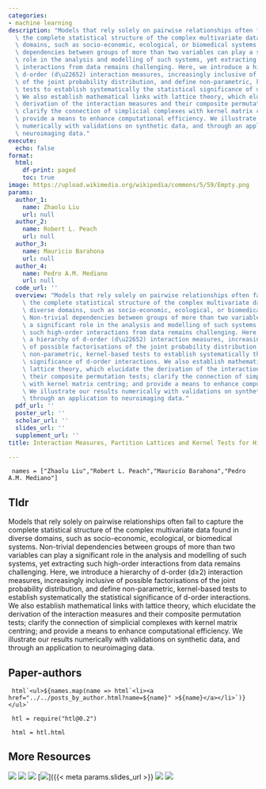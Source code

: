 ```yaml
---
categories:
- machine learning
description: "Models that rely solely on pairwise relationships often fail to capture\
  \ the complete statistical structure of the complex multivariate data found in diverse\
  \ domains, such as socio-economic, ecological, or biomedical systems. Non-trivial\
  \ dependencies between groups of more than two variables can play a significant\
  \ role in the analysis and modelling of such systems, yet extracting such high-order\
  \ interactions from data remains challenging. Here, we introduce a hierarchy of\
  \ d-order (d\u22652) interaction measures, increasingly inclusive of possible factorisations\
  \ of the joint probability distribution, and define non-parametric, kernel-based\
  \ tests to establish systematically the statistical significance of d-order interactions.\
  \ We also establish mathematical links with lattice theory, which elucidate the\
  \ derivation of the interaction measures and their composite permutation tests;\
  \ clarify the connection of simplicial complexes with kernel matrix centring; and\
  \ provide a means to enhance computational efficiency. We illustrate our results\
  \ numerically with validations on synthetic data, and through an application to\
  \ neuroimaging data."
execute:
  echo: false
format:
  html:
    df-print: paged
    toc: true
image: https://upload.wikimedia.org/wikipedia/commons/5/59/Empty.png
params:
  author_1:
    name: Zhaolu Liu
    url: null
  author_2:
    name: Robert L. Peach
    url: null
  author_3:
    name: Mauricio Barahona
    url: null
  author_4:
    name: Pedro A.M. Mediano
    url: null
  code_url: ''
  overview: "Models that rely solely on pairwise relationships often fail to capture\
    \ the complete statistical structure of the complex multivariate data found in\
    \ diverse domains, such as socio-economic, ecological, or biomedical systems.\
    \ Non-trivial dependencies between groups of more than two variables can play\
    \ a significant role in the analysis and modelling of such systems, yet extracting\
    \ such high-order interactions from data remains challenging. Here, we introduce\
    \ a hierarchy of d-order (d\u22652) interaction measures, increasingly inclusive\
    \ of possible factorisations of the joint probability distribution, and define\
    \ non-parametric, kernel-based tests to establish systematically the statistical\
    \ significance of d-order interactions. We also establish mathematical links with\
    \ lattice theory, which elucidate the derivation of the interaction measures and\
    \ their composite permutation tests; clarify the connection of simplicial complexes\
    \ with kernel matrix centring; and provide a means to enhance computational efficiency.\
    \ We illustrate our results numerically with validations on synthetic data, and\
    \ through an application to neuroimaging data."
  pdf_url: ''
  poster_url: ''
  scholar_url: ''
  slides_url: ''
  supplement_url: ''
title: Interaction Measures, Partition Lattices and Kernel Tests for High-Order Interactions

---
```

```ojs

 names = ["Zhaolu Liu","Robert L. Peach","Mauricio Barahona","Pedro A.M. Mediano"] 

``` 

## Tldr 
Models that rely solely on pairwise relationships often fail to capture the complete statistical structure of the complex multivariate data found in diverse domains, such as socio-economic, ecological, or biomedical systems. Non-trivial dependencies between groups of more than two variables can play a significant role in the analysis and modelling of such systems, yet extracting such high-order interactions from data remains challenging. Here, we introduce a hierarchy of d-order (d≥2) interaction measures, increasingly inclusive of possible factorisations of the joint probability distribution, and define non-parametric, kernel-based tests to establish systematically the statistical significance of d-order interactions. We also establish mathematical links with lattice theory, which elucidate the derivation of the interaction measures and their composite permutation tests; clarify the connection of simplicial complexes with kernel matrix centring; and provide a means to enhance computational efficiency. We illustrate our results numerically with validations on synthetic data, and through an application to neuroimaging data.

## Paper-authors

```ojs

 html`<ul>${names.map(name => html`<li><a href="../../posts_by_author.html?name=${name}" >${name}</a></li>`)}</ul>` 

``` 

```ojs

 htl = require("htl@0.2") 

``` 

```ojs

 html = htl.html 

``` 

## More Resources
[![](https://img.shields.io/badge/citation-scholar-9cf?style=flat.svg)]({{< meta params.scholar_url >}})
[![](https://img.shields.io/badge/PDF-green?style=flat)]({{< meta params.pdf_url >}})
[![](https://img.shields.io/badge/supplement-yellowgreen?style=flat)]({{< meta params.supplement_url >}})
[![](https://img.shields.io/badge/blog-blue?style=flat)]({{< meta params.slides_url >}}
[![](https://img.shields.io/badge/poster-yellow?style=flat)]({{< meta params.poster_url >}})
[![](https://img.shields.io/badge/code-blueviolet?style=flat)]({{< meta params.code_url >}})
